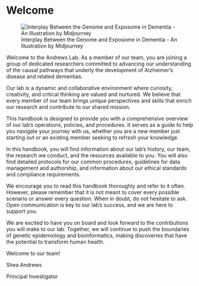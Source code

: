 # Welcome {.unnumbered}

![Interplay Between the Genome and Exposome in Dementia - An Illustration by Midjourney](images/dementia.jpg)

Welcome to the Andrews Lab. As a member of our team, you are joining a group of dedicated researchers committed to advancing our understanding of the causal pathways that underly the development of Alzheimer’s disease and related dementias.

Our lab is a dynamic and collaborative environment where curiosity, creativity, and critical thinking are valued and nurtured. We believe that every member of our team brings unique perspectives and skills that enrich our research and contribute to our shared mission.

This handbook is designed to provide you with a comprehensive overview of our lab's operations, policies, and procedures. It serves as a guide to help you navigate your journey with us, whether you are a new member just starting out or an existing member seeking to refresh your knowledge.

In this handbook, you will find information about our lab's history, our team, the research we conduct, and the resources available to you. You will also find detailed protocols for our common procedures, guidelines for data management and authorship, and information about our ethical standards and compliance requirements.

We encourage you to read this handbook thoroughly and refer to it often. However, please remember that it is not meant to cover every possible scenario or answer every question. When in doubt, do not hesitate to ask. Open communication is key to our lab's success, and we are here to support you.

We are excited to have you on board and look forward to the contributions you will make to our lab. Together, we will continue to push the boundaries of genetic epidemiology and bioinformatics, making discoveries that have the potential to transform human health.

Welcome to our team!


Shea Andrews

Principal Investigator